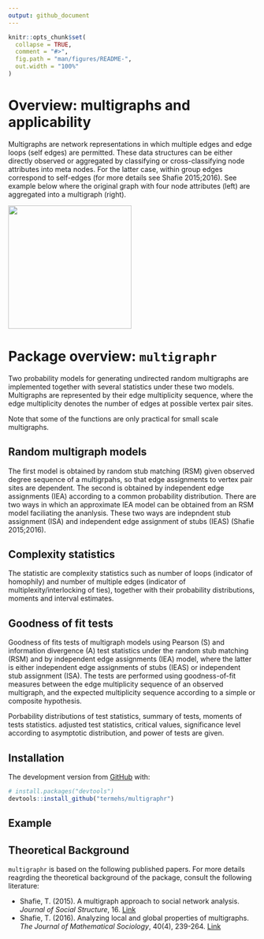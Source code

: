 ```yaml
---
output: github_document
---
```


<!-- README.md is generated from README.Rmd. Please edit that file -->

```r
knitr::opts_chunk$set(
  collapse = TRUE,
  comment = "#>",
  fig.path = "man/figures/README-",
  out.width = "100%"
)
```
# Overview: multigraphs and applicability
Multigraphs are network representations in which multiple edges and edge loops (self edges) are permitted. These data structures can be either directly observed or aggregated by classifying or cross-classifying node attributes into meta nodes. For the latter case, within group edges correspond to self-edges (for more details see Shafie 2015;2016). See example below where the original graph with four node attributes (left) are aggregated into a multigraph (right).

![](mg_ex.png){width=250px}

# Package overview: `multigraphr` 
Two probability models for generating undirected random multigraphs are implemented together with several statistics under these two models. Multigraphs are represented by their edge multiplicity sequence, where the edge multiplicity denotes the number of edges at possible vertex pair sites.

Note that some of the functions are only practical for small scale multigraphs.

## Random multigraph models
The first model is obtained by random stub matching (RSM) given observed degree sequence of a multigrpahs, so that edge assignments to vertex pair sites are dependent. The second is obtained by independent edge assignments (IEA) according to a common probability distribution. There are two ways in which an approximate IEA model can be obtained from an RSM model faciliating the ananlysis. These two ways are indepndent stub assignment (ISA) and independent edge assignment of stubs (IEAS) (Shafie 2015;2016).

## Complexity statistics 
The statistic are complexity statistics such as number of loops (indicator of homophily) and number of multiple edges (indicator of multiplexity/interlocking of ties), together with their probability distributions, moments and interval estimates.

## Goodness of fit tests
Goodness of fits tests of multigraph models using Pearson (S) and
information divergence (A) test statistics under the random stub matching (RSM)
and by independent edge assignments (IEA) model,
where the latter is either independent edge assignments of stubs (IEAS) or
independent stub assignment (ISA).
The tests are performed using goodness-of-fit measures between the
edge multiplicity sequence of an observed multigraph,
and the expected multiplicity sequence according to a simple or composite hypothesis.

Porbability distributions of test statistics, summary of tests, moments of tests statistics. adjusted test statistics, critical values, significance level according to asymptotic distribution, and power of tests are given.


## Installation

<!-- You can install the released version of multigraphr from [CRAN](https://CRAN.R-project.org) with: -->

<!-- ``` r -->
<!-- install.packages("multigraphr") -->
<!-- ``` -->

The development version from [GitHub](https://github.com/) with:

``` r
# install.packages("devtools")
devtools::install_github("termehs/multigraphr")
```

## Example


## Theoretical Background
`multigraphr` is based on the following published papers. For more details reagrding the
theoretical background of the package, consult the following literature:

- Shafie, T. (2015). A multigraph approach to social network analysis. *Journal of Social Structure*, 16. [Link](https://www.exeley.com/journal_of_social_structure/doi/10.21307/joss-2019-011)
- Shafie, T. (2016). Analyzing local and global properties of multigraphs. *The Journal of Mathematical Sociology*, 40(4), 239-264.  [Link](https://www.tandfonline.com/doi/abs/10.1080/0022250X.2016.1219732?journalCode=gmas20)

<!-- This is a basic example which shows you how to solve a common problem: -->

<!-- ```{r example} -->
<!-- library(multigraphr) -->
<!-- ## basic example code -->
<!-- ``` -->

<!-- What is special about using `README.Rmd` instead of just `README.md`? You can include R chunks like so: -->

<!-- ```{r cars} -->
<!-- summary(cars) -->
<!-- ``` -->

<!-- You'll still need to render `README.Rmd` regularly, to keep `README.md` up-to-date. -->

<!-- You can also embed plots, for example: -->

<!-- ```{r pressure, echo = FALSE} -->
<!-- plot(pressure) -->
<!-- ``` -->

<!-- In that case, don't forget to commit and push the resulting figure files, so they display on GitHub! -->
